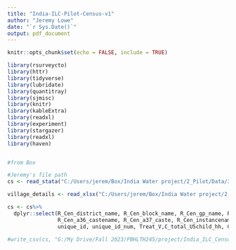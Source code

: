```yaml
---
title: "India-ILC-Pilot-Census-v1"
author: "Jeremy Lowe"
date: "`r Sys.Date()`"
output: pdf_document
---
```


```r
knitr::opts_chunk$set(echo = FALSE, include = TRUE)

```

```r

library(rsurveycto)
library(httr)
library(tidyverse)
library(lubridate)
library(quantitray)
library(sjmisc)
library(knitr)
library(kableExtra)
library(readxl)
library(experiment)
library(stargazer)
library(readxl)
library(haven)



```


```r

#from Box

#Jeremy's file path
cs <- read_stata("C:/Users/jerem/Box/India Water project/2_Pilot/Data/3_final/Final_HH_Odisha_consented_Full.dta")

village_details <- read_xlsx("C:/Users/jerem/Box/India Water project/2_Pilot/Data/5_lab data/India_ILC_Pilot_Rayagada_Village_Tracking.xlsx")

```

```r

cs <- cs%>%
  dplyr::select(R_Cen_district_name, R_Cen_block_name, R_Cen_gp_name, R_Cen_village_name, R_Cen_village_str, R_Cen_hamlet_name, R_Cen_saahi_name, R_Cen_enum_code, R_Cen_hh_code, R_Cen_hh_repeat_code, R_Cen_hh_code_format, R_Cen_resp_available, R_Cen_screen_u5child, R_Cen_screen_preg, R_Cen_visit_num, R_Cen_consent, R_Cen_a2_hhmember_count, R_Cen_num_adultsabove12, R_Cen_num_childbelow12, R_Cen_num_femaleabove12, R_Cen_a10_hhhead_gender, R_Cen_a12_ws_prim, R_Cen_a12_ws_prim_77, R_Cen_a12_prim_source_oth, R_Cen_a13_water_sec_yn, R_Cen_a13_water_sec_yn_99, R_Cen_a13_water_sec_oth, R_Cen_a14_sec_source_reason, R_Cen_a14_sec_source_reason_1, R_Cen_a14_sec_source_reason_2, R_Cen_a14_sec_source_reason_3, R_Cen_a14_sec_source_reason_4, R_Cen_a14_sec_source_reason_5, R_Cen_a14_sec_source_reason_6, R_Cen_a14_sec_source_reason_7, R_Cen_a14_sec_source_reason__77, R_Cen_a14_sec_source_reason_999, R_Cen_sec_source_reason_oth, R_Cen_a15_water_sec_freq, R_Cen_a15_water_sec_freq_999, R_Cen_a15_water_sec_freq_oth, R_Cen_a16_water_treat, R_Cen_a16_water_treat_type, R_Cen_a16_water_treat_type_1,R_Cen_a16_water_treat_type_2,R_Cen_a16_water_treat_type_3, R_Cen_a16_water_treat_type_4, R_Cen_a16_water_treat_type__77, R_Cen_a16_water_treat_type_999, R_Cen_a16_water_treat_freq, R_Cen_a16_stored_treat_freq, R_Cen_a16_stored_treat, R_Cen_a17_water_source_kids, R_Cen_a17_water_treat_kids, R_Cen_a17_treat_kids_freq, R_Cen_water_treat_kids_type, R_Cen_water_treat_kids_type_1, R_Cen_water_treat_kids_type_2, R_Cen_water_treat_kids_type_3, R_Cen_water_treat_kids_type_4, R_Cen_water_treat_kids_type77, R_Cen_water_treat_kids_type99, R_Cen_a18_jjm_drinking, R_Cen_a18_reason_nodrink, R_Cen_a19_jjm_stored, R_Cen_a20_jjm_use, R_Cen_a20_jjm_use_1, R_Cen_a20_jjm_use_2, R_Cen_a20_jjm_use_3, R_Cen_a20_jjm_use_4, R_Cen_a20_jjm_use_5, R_Cen_a20_jjm_use_6, R_Cen_a20_jjm_use_7, R_Cen_a20_jjm_use__77, R_Cen_a20_jjm_use_999, R_Cen_pregnant_followup_count,
                R_Cen_a36_castename, R_Cen_a37_caste, R_Cen_instancename, R_Cen_starttime,
                unique_id, unique_id_num, Treat_V,C_total_U5child_hh, C_total_pregnant_hh, R_Cen_a33_ac, R_Cen_a33_bicycle, R_Cen_a33_bwtv, R_Cen_a33_car, R_Cen_a33_cart, R_Cen_a33_chair, R_Cen_a33_colourtv, R_Cen_a33_computer, R_Cen_a33_cotbed)

#write_csv(cs, "G:/My Drive/Fall 2023/PBHLTH245/project/India_ILC_Census_Full.dta")

```

